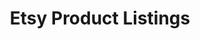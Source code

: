 ---
title: "Etsy Product Listings"
meta_title: "Product Page featuring Etsy Listings"
image: "/images/author.png"
draft: false

products:
  title: "Etsy Product Listings"
  items:
  - title: "Apple Cider Vinegarclear plastic tumbler"
    image: "https://i.etsystatic.com/50624545/r/il/d8d20c/6201591123/il_1588xN.6201591123_au27.jpg"
    url: "https://fast24nutrition.etsy.com/listing/1754594206"
  
  - title: "Carnivore | Unisex Tee | Bella + Canvas 3001"
    image: "https://i.etsystatic.com/50624545/r/il/8c5140/6130278758/il_fullxfull.6130278758_19hg.jpg"
    url:  "https://fast24nutrition.etsy.com/listing/1748893108"
  
  - title: "Side hustle | Unisex Tee | Bella + Canvas 3001"
    image: "https://i.etsystatic.com/50624545/r/il/2d8d06/6149217370/il_fullxfull.6149217370_5ozw.jpg"
    url:  "https://fast24nutrition.etsy.com/listing/1767843787"

  - title: "Brain on Blast | Unisex Tee | Bella + Canvas 3001"
    image: "https://i.etsystatic.com/50624545/r/il/71045e/6150938752/il_fullxfull.6150938752_97pt.jpg"
    url: "https://fast24nutrition.etsy.com/listing/1768210337"
  
  - title: "Autophagy Progress bar | Unisex Tee | Bella + Canvas 3001"
    image: "https://i.etsystatic.com/50624545/r/il/9c7c7d/6108592978/il_fullxfull.6108592978_f1vx.jpg"
    url:  "https://fast24nutrition.etsy.com/listing/1743970568"
  
  - title: "Yoga | Unisex Tee | Bella + Canvas 3001"
    image: "https://i.etsystatic.com/50624545/r/il/8af856/6108071726/il_fullxfull.6108071726_41dv.jpg"
    url:  "https://fast24nutrition.etsy.com/listing/1754030919"

  - title: "I'm a Keto Girl | Women's Tee | Bella + Canvas 3001"
    image: "https://i.etsystatic.com/50624545/r/il/968958/6156181155/il_fullxfull.6156181155_sq69.jpg"
    url:  "https://fast24nutrition.etsy.com/listing/1739833946"
  
  - title: "Train Like a Queen | Unisex Tee | Bella + Canvas 3001"
    image: "https://i.etsystatic.com/50624545/r/il/d44526/6137616465/il_fullxfull.6137616465_li93.jpg"
    url:  "https://fast24nutrition.etsy.com/listing/1754028751"
---
